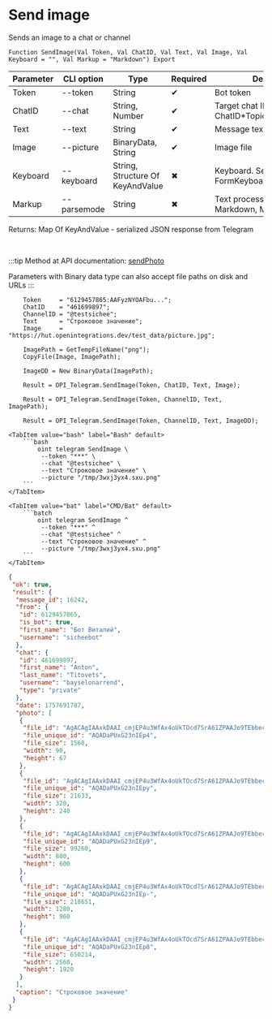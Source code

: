 ﻿---
sidebar_position: 2
description: Send image and other functions to work with Telegram in the Open Integration Package, a free open-source integration library for 1C:Enterprise 8, OneScript and CLI
keywords: [1C, 1С, 1С:Enterprise, 1С:Enterprise 8.3, API, Integration, Services, Exchange, OneScript, CLI, Telegram]
---


# Send image
 Sends an image to a chat or channel



`Function SendImage(Val Token, Val ChatID, Val Text, Val Image, Val Keyboard = "", Val Markup = "Markdown") Export`

  | Parameter | CLI option | Type | Required | Description |
  |-|-|-|-|-|
  | Token | --token | String | &#x2714; | Bot token |
  | ChatID | --chat | String, Number | &#x2714; | Target chat ID or ChatID*TopicID |
  | Text | --text | String | &#x2714; | Message text |
  | Image | --picture | BinaryData, String | &#x2714; | Image file |
  | Keyboard | --keyboard | String, Structure Of KeyAndValue | &#x2716; | Keyboard. See FormKeyboardFromButtonArray |
  | Markup | --parsemode | String | &#x2716; | Text processing type (HTML, Markdown, MarkdownV2) |

  
  Returns:  Map Of KeyAndValue - serialized JSON response from Telegram

<br/>

:::tip
Method at API documentation: [sendPhoto](https://core.telegram.org/bots/api#sendphoto)

Parameters with Binary data type can also accept file paths on disk and URLs
:::
<br/>



```bsl title="1C:Enterprise/OneScript code example"
    Token     = "6129457865:AAFyzNYOAFbu...";
    ChatID    = "461699897";
    ChannelID = "@testsichee";
    Text      = "Строковое значение";
    Image     = "https://hut.openintegrations.dev/test_data/picture.jpg";

    ImagePath = GetTempFileName("png");
    CopyFile(Image, ImagePath);

    ImageDD = New BinaryData(ImagePath);

    Result = OPI_Telegram.SendImage(Token, ChatID, Text, Image);

    Result = OPI_Telegram.SendImage(Token, ChannelID, Text, ImagePath);

    Result = OPI_Telegram.SendImage(Token, ChannelID, Text, ImageDD);
```
 

 <Tabs>
  
    <TabItem value="bash" label="Bash" default>
        ```bash
            oint telegram SendImage \
             --token "***" \
             --chat "@testsichee" \
             --text "Строковое значение" \
             --picture "/tmp/3wxj3yx4.sxu.png"
        ```
    </TabItem>
  
    <TabItem value="bat" label="CMD/Bat" default>
        ```batch
            oint telegram SendImage ^
             --token "***" ^
             --chat "@testsichee" ^
             --text "Строковое значение" ^
             --picture "/tmp/3wxj3yx4.sxu.png"
        ```
    </TabItem>
</Tabs>


```json title="Result"
{
 "ok": true,
 "result": {
  "message_id": 16242,
  "from": {
   "id": 6129457865,
   "is_bot": true,
   "first_name": "Бот Виталий",
   "username": "sicheebot"
  },
  "chat": {
   "id": 461699897,
   "first_name": "Anton",
   "last_name": "Titovets",
   "username": "bayselonarrend",
   "type": "private"
  },
  "date": 1757691787,
  "photo": [
   {
    "file_id": "AgACAgIAAxkDAAI_cmjEP4u3WfAx4oUkTOcd7SrA61ZPAAJo9TEbbecgSqPCrrXzXyAlAQADAgADcwADNgQ",
    "file_unique_id": "AQADaPUxG23nIEp4",
    "file_size": 1568,
    "width": 90,
    "height": 67
   },
   {
    "file_id": "AgACAgIAAxkDAAI_cmjEP4u3WfAx4oUkTOcd7SrA61ZPAAJo9TEbbecgSqPCrrXzXyAlAQADAgADbQADNgQ",
    "file_unique_id": "AQADaPUxG23nIEpy",
    "file_size": 21633,
    "width": 320,
    "height": 240
   },
   {
    "file_id": "AgACAgIAAxkDAAI_cmjEP4u3WfAx4oUkTOcd7SrA61ZPAAJo9TEbbecgSqPCrrXzXyAlAQADAgADeAADNgQ",
    "file_unique_id": "AQADaPUxG23nIEp9",
    "file_size": 99260,
    "width": 800,
    "height": 600
   },
   {
    "file_id": "AgACAgIAAxkDAAI_cmjEP4u3WfAx4oUkTOcd7SrA61ZPAAJo9TEbbecgSqPCrrXzXyAlAQADAgADeQADNgQ",
    "file_unique_id": "AQADaPUxG23nIEp-",
    "file_size": 218651,
    "width": 1280,
    "height": 960
   },
   {
    "file_id": "AgACAgIAAxkDAAI_cmjEP4u3WfAx4oUkTOcd7SrA61ZPAAJo9TEbbecgSqPCrrXzXyAlAQADAgADdwADNgQ",
    "file_unique_id": "AQADaPUxG23nIEp8",
    "file_size": 650214,
    "width": 2560,
    "height": 1920
   }
  ],
  "caption": "Строковое значение"
 }
}
```
